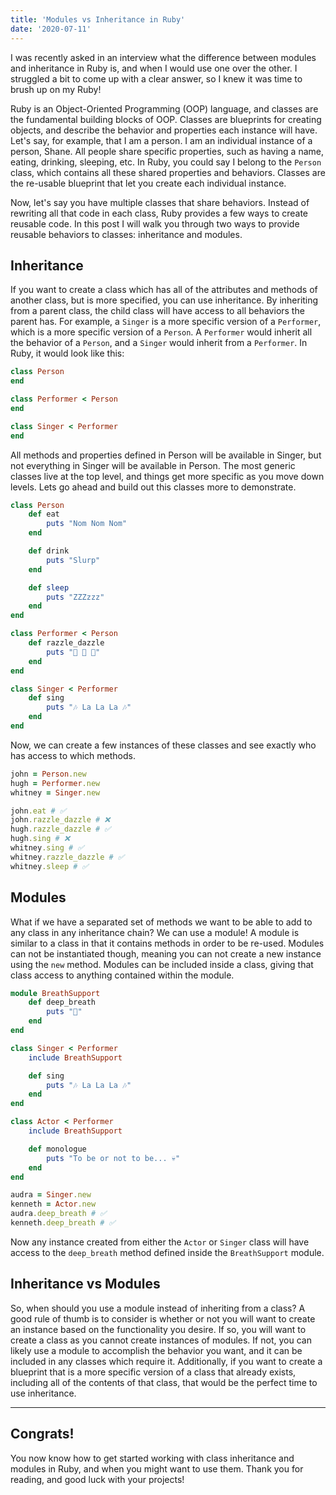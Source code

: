 ```yaml
---
title: 'Modules vs Inheritance in Ruby'
date: '2020-07-11'
---
```


I was recently asked in an interview what the difference between modules and inheritance in Ruby is, and when I would use one over the other. I struggled a bit to come up with a clear answer, so I knew it was time to brush up on my Ruby!

Ruby is an Object-Oriented Programming (OOP) language, and classes are the fundamental building blocks of OOP. Classes are blueprints for creating objects, and describe the behavior and properties each instance will have. Let's say, for example, that I am a person. I am an individual instance of a person, Shane. All people share specific properties, such as having a name, eating, drinking, sleeping, etc. In Ruby, you could say I belong to the `Person` class, which contains all these shared properties and behaviors. Classes are the re-usable blueprint that let you create each individual instance.

Now, let's say you have multiple classes that share behaviors. Instead of rewriting all that code in each class, Ruby provides a few ways to create reusable code. In this post I will walk you through two ways to provide reusable behaviors to classes: inheritance and modules.

## Inheritance

If you want to create a class which has all of the attributes and methods of another class, but is more specified, you can use inheritance. By inheriting from a parent class, the child class will have access to all behaviors the parent has. For example, a `Singer` is a more specific version of a `Performer`, which is a more specific version of a `Person`. A `Performer` would inherit all the behavior of a `Person`, and a `Singer` would inherit from a `Performer`. In Ruby, it would look like this:

```ruby
class Person
end

class Performer < Person
end

class Singer < Performer
end
```

All methods and properties defined in Person will be available in Singer, but not everything in Singer will be available in Person. The most generic classes live at the top level, and things get more specific as you move down levels. Lets go ahead and build out this classes more to demonstrate.

```ruby
class Person
    def eat
        puts "Nom Nom Nom"
    end

    def drink
        puts "Slurp"
    end

    def sleep
        puts "ZZZzzz"
    end
end

class Performer < Person
    def razzle_dazzle
        puts "🎉 🎉 🎉"
    end
end

class Singer < Performer
    def sing
        puts "🎶 La La La 🎶"
    end
end
```

Now, we can create a few instances of these classes and see exactly who has access to which methods.

```ruby
john = Person.new
hugh = Performer.new
whitney = Singer.new

john.eat # ✅
john.razzle_dazzle # ❌
hugh.razzle_dazzle # ✅
hugh.sing # ❌
whitney.sing # ✅
whitney.razzle_dazzle # ✅
whitney.sleep # ✅
```

## Modules

What if we have a separated set of methods we want to be able to add to any class in any inheritance chain? We can use a module! A module is similar to a class in that it contains methods in order to be re-used. Modules can not be instantiated though, meaning you can not create a new instance using the `new` method. Modules can be included inside a class, giving that class access to anything contained within the module.

```ruby
module BreathSupport
    def deep_breath
        puts "💨"
    end
end

class Singer < Performer
    include BreathSupport

    def sing
        puts "🎶 La La La 🎶"
    end
end

class Actor < Performer
    include BreathSupport

    def monologue
        puts "To be or not to be... 💀"
    end
end

audra = Singer.new
kenneth = Actor.new
audra.deep_breath # ✅
kenneth.deep_breath # ✅
```

Now any instance created from either the `Actor` or `Singer` class will have access to the `deep_breath` method defined inside the `BreathSupport` module.

## Inheritance vs Modules

So, when should you use a module instead of inheriting from a class? A good rule of thumb is to consider is whether or not you will want to create an instance based on the functionality you desire. If so, you will want to create a class as you cannot create instances of modules. If not, you can likely use a module to accomplish the behavior you want, and it can be included in any classes which require it. Additionally, if you want to create a blueprint that is a more specific version of a class that already exists, including all of the contents of that class, that would be the perfect time to use inheritance.

---

## Congrats!

You now know how to get started working with class inheritance and modules in Ruby, and when you might want to use them. Thank you for reading, and good luck with your projects!
